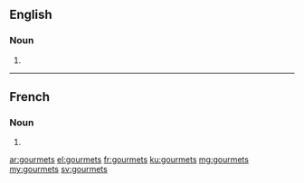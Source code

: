 ==English==

===Noun===
{{head|en|plural}}

# {{plural of|gourmet|lang=en|nocat=1}}

----

==French==

===Noun===
{{head|fr|plural}}

# {{plural of|gourmet|lang=fr|nocat=1}}

[[ar:gourmets]]
[[el:gourmets]]
[[fr:gourmets]]
[[ku:gourmets]]
[[mg:gourmets]]
[[my:gourmets]]
[[sv:gourmets]]